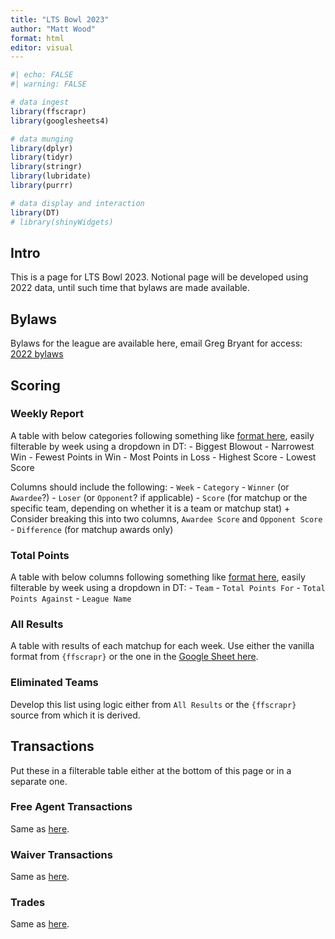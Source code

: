 ```yaml
---
title: "LTS Bowl 2023"
author: "Matt Wood"
format: html
editor: visual
---
```


```r
#| echo: FALSE
#| warning: FALSE

# data ingest
library(ffscrapr)
library(googlesheets4)

# data munging
library(dplyr)
library(tidyr)
library(stringr)
library(lubridate)
library(purrr)

# data display and interaction
library(DT)
# library(shinyWidgets)
```


## Intro

This is a page for LTS Bowl 2023. Notional page will be developed using 2022 data, until such time that bylaws are made available.


## Bylaws

Bylaws for the league are available here, email Greg Bryant for access: [2022 bylaws](https://docs.google.com/document/d/1k76NQOfXkMt7cuoOMdObSZ33DGI7Ti55odjzDIKYY28/edit?usp=sharing)


## Scoring

### Weekly Report

A table with below categories following something like [format here](https://docs.google.com/spreadsheets/d/1dbLITRWTaDBRU0wksk9nFJ4DqxV9BTokIQHW5pqDx5Y/edit#gid=0), easily filterable by week using a dropdown in DT:
  - Biggest Blowout
  - Narrowest Win
  - Fewest Points in Win
  - Most Points in Loss
  - Highest Score
  - Lowest Score

Columns should include the following:
  - `Week`
  - `Category`
  - `Winner` (or `Awardee`?)
  - `Loser` (or `Opponent`? if applicable)
  - `Score` (for matchup or the specific team, depending on whether it is a team or matchup stat)
    + Consider breaking this into two columns, `Awardee Score` and `Opponent Score`
  - `Difference` (for matchup awards only)
  

### Total Points

A table with below columns following something like [format here](https://docs.google.com/spreadsheets/d/1dbLITRWTaDBRU0wksk9nFJ4DqxV9BTokIQHW5pqDx5Y/edit#gid=1651024097), easily filterable by week using a dropdown in DT:
  - `Team`
  - `Total Points For`
  - `Total Points Against`
  - `League Name`
  

### All Results

A table with results of each matchup for each week. Use either the vanilla format from `{ffscrapr}` or the one in the [Google Sheet here](https://docs.google.com/spreadsheets/d/1dbLITRWTaDBRU0wksk9nFJ4DqxV9BTokIQHW5pqDx5Y/edit#gid=654454361).


### Eliminated Teams

Develop this list using logic either from `All Results` or the `{ffscrapr}` source from which it is derived.


## Transactions

Put these in a filterable table either at the bottom of this page or in a separate one.


### Free Agent Transactions

Same as [here](https://docs.google.com/spreadsheets/d/1dbLITRWTaDBRU0wksk9nFJ4DqxV9BTokIQHW5pqDx5Y/edit#gid=1061403677).


### Waiver Transactions

Same as [here](https://docs.google.com/spreadsheets/d/1dbLITRWTaDBRU0wksk9nFJ4DqxV9BTokIQHW5pqDx5Y/edit#gid=870210681).


### Trades

Same as [here](https://docs.google.com/spreadsheets/d/1dbLITRWTaDBRU0wksk9nFJ4DqxV9BTokIQHW5pqDx5Y/edit#gid=674275935).